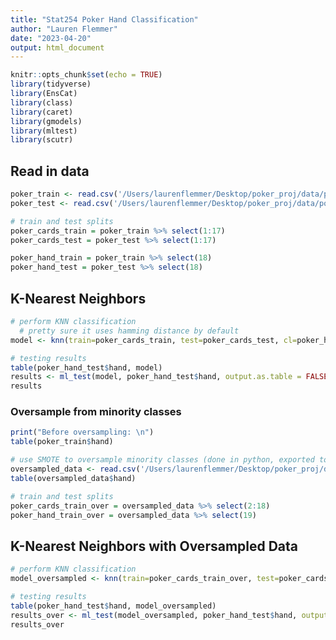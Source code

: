 ```yaml
---
title: "Stat254 Poker Hand Classification"
author: "Lauren Flemmer"
date: "2023-04-20"
output: html_document
---
```


```r
knitr::opts_chunk$set(echo = TRUE)
library(tidyverse)
library(EnsCat)
library(class)
library(caret)
library(gmodels)
library(mltest)
library(scutr)
```


## Read in data
```r
poker_train <- read.csv('/Users/laurenflemmer/Desktop/poker_proj/data/poker-hand-training-transformed.csv')
poker_test <- read.csv('/Users/laurenflemmer/Desktop/poker_proj/data/poker-hand-test-transformed.csv')
```

```r
# train and test splits
poker_cards_train = poker_train %>% select(1:17)
poker_cards_test = poker_test %>% select(1:17)

poker_hand_train = poker_train %>% select(18)
poker_hand_test = poker_test %>% select(18)

```

## K-Nearest Neighbors
```r

# perform KNN classification
  # pretty sure it uses hamming distance by default
model <- knn(train=poker_cards_train, test=poker_cards_test, cl=poker_hand_train$hand, k=10)

# testing results
table(poker_hand_test$hand, model)
results <- ml_test(model, poker_hand_test$hand, output.as.table = FALSE)
results

```


### Oversample from minority classes
```r
print("Before oversampling: \n")
table(poker_train$hand)

# use SMOTE to oversample minority classes (done in python, exported to csv)
oversampled_data <- read.csv('/Users/laurenflemmer/Desktop/poker_proj/data/oversampled_train.csv')
table(oversampled_data$hand)

```


```r
# train and test splits
poker_cards_train_over = oversampled_data %>% select(2:18)
poker_hand_train_over = oversampled_data %>% select(19)

```


## K-Nearest Neighbors with Oversampled Data
```r

# perform KNN classification
model_oversampled <- knn(train=poker_cards_train_over, test=poker_cards_test, cl=poker_hand_train_over$hand, k=10)

# testing results
table(poker_hand_test$hand, model_oversampled)
results_over <- ml_test(model_oversampled, poker_hand_test$hand, output.as.table = FALSE)
results_over

```